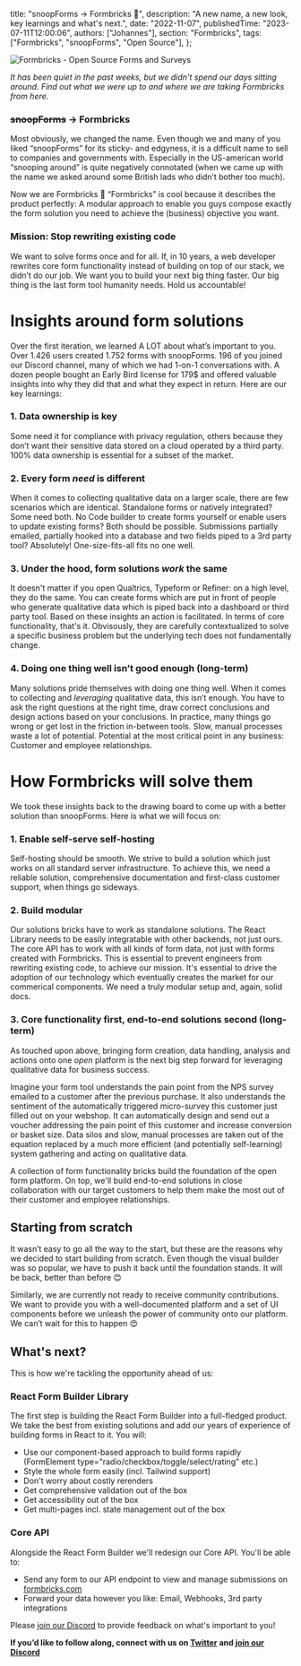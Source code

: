 
  title: "snoopForms → Formbricks 🎉",
  description: "A new name, a new look, key learnings and what's next.",
  date: "2022-11-07",
  publishedTime: "2023-07-11T12:00:06",
  authors: ["Johannes"],
  section: "Formbricks",
  tags: ["Formbricks", "snoopForms", "Open Source"],
};

<AuthorBox name="Johannes" title="Co-Founder" date="April 7th, 2023" duration="4" />

<Image src={HeaderImage} alt="Formbricks - Open Source Forms and Surveys" className="rounded-lg w-full" />

_It has been quiet in the past weeks, but we didn't spend our days sitting around. Find out what we were up to and where we are taking Formbricks from here._

### <s>snoopForms</s> → Formbricks

Most obviously, we changed the name. Even though we and many of you liked “snoopForms” for its sticky- and edgyness, it is a difficult name to sell to companies and governments with. Especially in the US-american world “snooping around” is quite negatively connotated (when we came up with the name we asked around some British lads who didn’t bother too much).

Now we are Formbricks 🤸 “Formbricks” is cool because it describes the product perfectly: A modular approach to enable you guys compose exactly the form solution you need to achieve the (business) objective you want.

### Mission: Stop rewriting existing code

We want to solve forms once and for all. If, in 10 years, a web developer rewrites core form functionality instead of building on top of our stack, we didn’t do our job. We want you to build your next big thing faster. Our big thing is the last form tool humanity needs. Hold us accountable!

##

# Insights around form solutions

Over the first iteration, we learned A LOT about what’s important to you. Over 1.426 users created 1.752 forms with snoopForms. 196 of you joined our Discord channel, many of which we had 1-on-1 conversations with. A dozen people bought an Early Bird license for 179$ and offered valuable insights into why they did that and what they expect in return. Here are our key learnings:

### 1. Data ownership is key

Some need it for compliance with privacy regulation, others because they don’t want their sensitive data stored on a cloud operated by a third party. 100% data ownership is essential for a subset of the market.

### 2. Every form _need_ is different

When it comes to collecting qualitative data on a larger scale, there are few scenarios which are identical. Standalone forms or natively integrated? Some need both. No Code builder to create forms yourself or enable users to update existing forms? Both should be possible. Submissions partially emailed, partially hooked into a database and two fields piped to a 3rd party tool? Absolutely! One-size-fits-all fits no one well.

### 3. Under the hood, form solutions _work_ the same

It doesn't matter if you open Qualtrics, Typeform or Refiner: on a high level, they do the same. You can create forms which are put in front of people who generate qualitative data which is piped back into a dashboard or third party tool. Based on these insights an action is facilitated. In terms of core functionality, that's it. Obvisously, they are carefully contextualized to solve a specific business problem but the underlying tech does not fundamentally change.

### 4. Doing one thing well isn’t good enough (long-term)

Many solutions pride themselves with doing one thing well. When it comes to collecting and _leveraging_ qualitative data, this isn’t enough. You have to ask the right questions at the right time, draw correct conclusions and design actions based on your conclusions. In practice, many things go wrong or get lost in the friction in-between tools. Slow, manual processes waste a lot of potential. Potential at the most critical point in any business: Customer and employee relationships.

##

# How Formbricks will solve them

We took these insights back to the drawing board to come up with a better solution than snoopForms. Here is what we will focus on:

<HeroAnimation />

### 1. Enable self-serve self-hosting

Self-hosting should be smooth. We strive to build a solution which just works on all standard server infrastructure. To achieve this, we need a reliable solution, comprehensive documentation and first-class customer support, when things go sideways.

### 2. Build modular

Our solutions bricks have to work as standalone solutions. The React Library needs to be easily integratable with other backends, not just ours. The core API has to work with all kinds of form data, not just with forms created with Formbricks. This is essential to prevent engineers from rewriting existing code, to achieve our mission. It's essential to drive the adoption of our technology which eventually creates the market for our commerical components. We need a truly modular setup and, again, solid docs.

### 3. Core functionality first, end-to-end solutions second (long-term)

As touched upon above, bringing form creation, data handling, analysis and actions onto one _open_ platform is the next big step forward for leveraging qualitative data for business success.

Imagine your form tool understands the pain point from the NPS survey emailed to a customer after the previous purchase. It also understands the sentiment of the automatically triggered micro-survey this customer just filled out on your webshop. It can automatically design and send out a voucher addressing the pain point of this customer and increase conversion or basket size. Data silos and slow, manual processes are taken out of the equation replaced by a much more efficient (and potentially self-learning) system gathering and acting on qualitative data.

A collection of form functionality bricks build the foundation of the open form platform. On top, we'll build end-to-end solutions in close collaboration with our target customers to help them make the most out of their customer and employee relationships.

## Starting from scratch

It wasn’t easy to go all the way to the start, but these are the reasons why we decided to start building from scratch. Even though the visual builder was so popular, we have to push it back until the foundation stands. It will be back, better than before 😊

Similarly, we are currently not ready to receive community contributions. We want to provide you with a well-documented platform and a set of UI components before we unleash the power of community onto our platform. We can’t wait for this to happen 😍

## What's next?

This is how we're tackling the opportunity ahead of us:

### React Form Builder Library

The first step is building the React Form Builder into a full-fledged product. We take the best from existing solutions and add our years of experience of building forms in React to it. You will:

- Use our component-based approach to build forms rapidly (FormElement type="radio/checkbox/toggle/select/rating" etc.)
- Style the whole form easily (incl. Tailwind support)
- Don't worry about costly rerenders
- Get comprehensive validation out of the box
- Get accessibility out of the box
- Get multi-pages incl. state management out of the box

### Core API

Alongside the React Form Builder we'll redesign our Core API. You'll be able to:

- Send any form to our API endpoint to view and manage submissions on [formbricks.com](https://app.formbricks.com)
- Forward your data however you like: Email, Webhooks, 3rd party integrations

Please [join our Discord](https://discord.com/invite/3YFcABF2Ts) to provide feedback on what's important to you!

**If you’d like to follow along, connect with us on [Twitter](https://twitter.com/formbricks) and [join our Discord](https://discord.com/invite/3YFcABF2Ts)**

